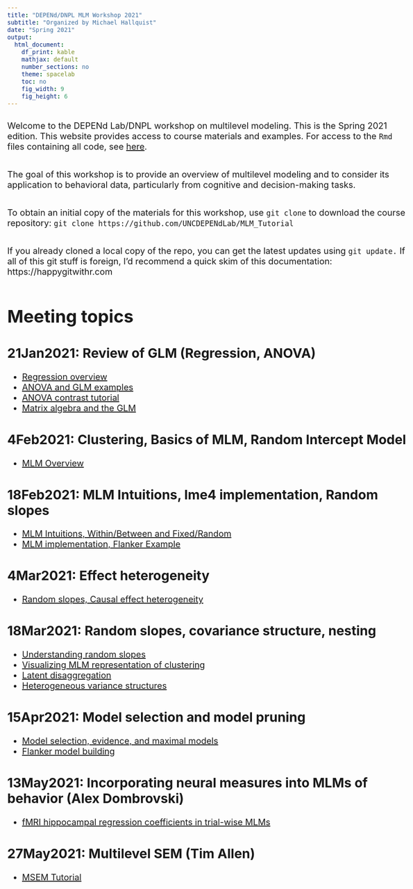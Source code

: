 ```yaml
---
title: "DEPENd/DNPL MLM Workshop 2021"
subtitle: "Organized by Michael Hallquist"
date: "Spring 2021"
output:
  html_document:
    df_print: kable
    mathjax: default
    number_sections: no
    theme: spacelab
    toc: no
    fig_width: 9 
    fig_height: 6 
---
```

<style type="text/css">
body{ font-size: 20px; max-width: 1600px; margin: auto; padding: 1em; }
code.r{ font-size: 20px; }
p { padding-top: 10px; padding-bottom: 10px; }
pre { font-size: 16px; }
</style>

Welcome to the DEPENd Lab/DNPL workshop on multilevel modeling. This is the Spring 2021 edition. This website provides access to course materials and examples. For access to the `Rmd` files containing all code, see [here](https://github.com/UNCDEPENdLab/MLM_Tutorial).

The goal of this workshop is to provide an overview of multilevel modeling and to consider its application to behavioral data, particularly from cognitive and decision-making tasks.

To obtain an initial copy of the materials for this workshop, use `git clone` to download the course repository: 
`git clone https://github.com/UNCDEPENdLab/MLM_Tutorial`

If you already cloned a local copy of the repo, you can get the latest updates using `git update.` If all of this git stuff is foreign, I'd recommend a quick skim of this documentation: https://happygitwithr.com

# Meeting topics

## 21Jan2021: Review of GLM (Regression, ANOVA)
  - [Regression overview](01_Regression/01_Correlation_and_Regression.html)
  - [ANOVA and GLM examples](01_Regression/03_Basic_Analysis.html)
  - [ANOVA contrast tutorial](https://cran.r-project.org/web/packages/afex/vignettes/afex_anova_example.html)
  - [Matrix algebra and the GLM](01_Regression/02_Matrix_Algebra_Overview.html)
  
## 4Feb2021: Clustering, Basics of MLM, Random Intercept Model
  - [MLM Overview](02_Intro_MLM/MLM_S2.html)

## 18Feb2021: MLM Intuitions, lme4 implementation, Random slopes
  - [MLM Intuitions, Within/Between and Fixed/Random](03_Foundations/03_Terms_L1L2.html)
  - [MLM implementation, Flanker Example](03_Foundations/03_Foundations.html)
  
## 4Mar2021: Effect heterogeneity
  - [Random slopes, Causal effect heterogeneity](04_Heterogeneity/04_Heterogeneity.html)

## 18Mar2021: Random slopes, covariance structure, nesting
  - [Understanding random slopes](05_RandomEffects_Moderation/05_RandomEffects.html)
  - [Visualizing MLM representation of clustering](05_RandomEffects_Moderation/vizrandomeffects.html)
  - [Latent disaggregation](https://psu-psychology.github.io/psy-597-SEM/15_multilevel/multilevel_sem.html#disaggregating-within--versus-between-cluster-effects)
  - [Heterogeneous variance structures](https://quantdev.ssri.psu.edu/sites/qdev/files/ILD_Ch06_2017_MLMwithHeterogeneousVariance.html)
  
## 15Apr2021: Model selection and model pruning
  - [Model selection, evidence, and maximal models](06_ModelSelection/model_comparison.html)
  - [Flanker model building](06_ModelSelection/flanker_rt_mlm_publication.html)
  
## 13May2021: Incorporating neural measures into MLMs of behavior (Alex Dombrovski) 
  - [fMRI hippocampal regression coefficients in trial-wise MLMs](07_BrainBehavior/beta_cluster_behavior_analyses_mlm_class.html)

## 27May2021: Multilevel SEM (Tim Allen)
  - [MSEM Tutorial](08_MSEM/multilevel_sem_v5.html)
